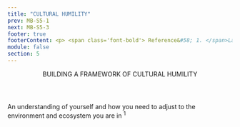 ```yaml
---
title: "CULTURAL HUMILITY"
prev: MB-S5-1
next: MB-S5-3
footer: true
footerContent: <p> <span class='font-bold'> Reference&#58; 1. </span>Landry L. The Importance of Cultivating Cultural Awareness at Work. January 18, 2018. Accessed May 20, 2022. https://www.northeastern.edu/graduate/blog/cultural-awareness-at-work/</p>
module: false
section: 5
---
```


<Header>
  BUILDING A FRAMEWORK OF <span className="text-red">CULTURAL HUMILITY</span>
</Header>
<StickyPicture image="/GettyImages-1130948866_FPO _BW.png" secondary>
  <SingleLayout center>
    <p class="font-sans text-2xl 2xl:text-3xl text-ui-text font-medium">
      An understanding of yourself and how you need to adjust to the environment
      and ecosystem you are in <sup>1</sup>
    </p>
    <br />
    <Pic
      src="/Group_326.svg"
      className="w-[215px] h-[190px] 2xl:w-[430px] 2xl:h-[380px] mx-auto"
    />
  </SingleLayout>
</StickyPicture>
